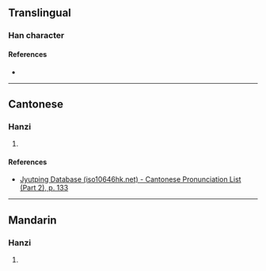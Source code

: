{{character info/new}}
==Translingual==

===Han character===
{{Han char|rn=75|rad=木|as=15|sn=19|four=|canj=DYTJ,XXDYT|ids=⿰木⿺連艹}}

====References====
* {{Han ref|kx=0561.111|dkj=15841|hdz=21299.031|uh=6AE3|ud=27363}}

----

==Cantonese==

===Hanzi===
{{yue-hanzi|jyut=[[lin4]]|y=lin4}}

# {{rfdef|yue|sort=木15}}

====References====
* [http://www.iso10646hk.net/jp/document/download.jsp Jyutping Database (iso10646hk.net) - Cantonese Pronunciation List (Part 2), p. 133]

----

==Mandarin==

===Hanzi===
{{cmn-hanzi|pin=[[lián]] ([[lian2]])|wg=lien<sup>2</sup>}}

# {{rfdef|cmn|sort=木15}}